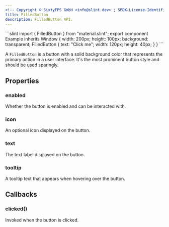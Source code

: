 ```yaml
---
<!-- Copyright © SixtyFPS GmbH <info@slint.dev> ; SPDX-License-Identifier: MIT -->
title: FilledButton
description: FilledButton API.
---
```



<CodeSnippetMD imagePath="/src/assets/generated/filledbutton.png" scale="3" imageWidth="300" imageHeight="200" imageAlt="">
```slint
import { FilledButton } from "material.slint";
export component Example inherits Window {
    width: 200px;
    height: 100px;
    background: transparent;
    FilledButton {
        text: "Click me";
        width: 120px;
        height: 40px;
    }
}
```
</CodeSnippetMD>

A `FilledButton` is a button with a solid background color that represents the primary action in a user interface. It's the most prominent button style and should be used sparingly.

## Properties

### enabled
<SlintProperty propName="enabled" typeName="bool" defaultValue="true">
Whether the button is enabled and can be interacted with.
</SlintProperty>

### icon
<SlintProperty propName="icon" typeName="image">
An optional icon displayed on the button.
</SlintProperty>

### text
<SlintProperty propName="text" typeName="string">
The text label displayed on the button.
</SlintProperty>

### tooltip
<SlintProperty propName="tooltip" typeName="string">
A tooltip text that appears when hovering over the button.
</SlintProperty>

## Callbacks

### clicked()
Invoked when the button is clicked.
